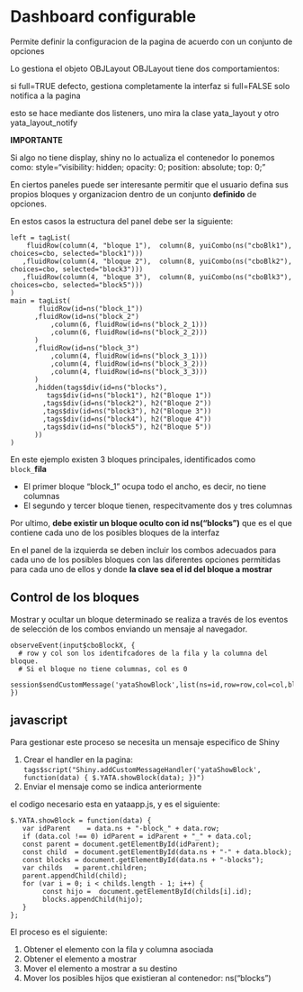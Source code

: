 # Dashboard configurable

Permite definir la configuracion de la pagina de acuerdo con un conjunto de opciones

Lo gestiona el objeto OBJLayout
OBJLayout tiene dos comportamientos:

si full=TRUE defecto, gestiona completamente la interfaz
si full=FALSE  solo notifica a la pagina

esto se hace mediante dos listeners, uno mira la clase yata_layout y otro yata_layout_notify


**IMPORTANTE**

Si algo no tiene display, shiny no lo actualiza
el contenedor lo ponemos como:
style="visibility: hidden; opacity: 0; position: absolute; top: 0;"        


En ciertos paneles puede ser interesante permitir que el usuario defina sus propios bloques y organizacion dentro de un conjunto **definido** de opciones.

En estos casos la estructura del panel debe ser la siguiente:

```
left = tagList(
    fluidRow(column(4, "bloque 1"),  column(8, yuiCombo(ns("cboBlk1"), choices=cbo, selected="block1")))
   ,fluidRow(column(4, "bloque 2"),  column(8, yuiCombo(ns("cboBlk2"), choices=cbo, selected="block3")))
   ,fluidRow(column(4, "bloque 3"),  column(8, yuiCombo(ns("cboBlk3"), choices=cbo, selected="block5")))
)
main = tagList(
       fluidRow(id=ns("block_1"))
      ,fluidRow(id=ns("block_2")
          ,column(6, fluidRow(id=ns("block_2_1)))
          ,column(6, fluidRow(id=ns("block_2_2)))
      )
      ,fluidRow(id=ns("block_3")
          ,column(4, fluidRow(id=ns("block_3_1)))
          ,column(4, fluidRow(id=ns("block_3_2)))
          ,column(4, fluidRow(id=ns("block_3_3)))
      )
      ,hidden(tags$div(id=ns("blocks"),
         tags$div(id=ns("block1"), h2("Bloque 1"))
        ,tags$div(id=ns("block2"), h2("Bloque 2"))
        ,tags$div(id=ns("block3"), h2("Bloque 3"))
        ,tags$div(id=ns("block4"), h2("Bloque 4"))
        ,tags$div(id=ns("block5"), h2("Bloque 5"))
      ))
)

```

En este ejemplo existen 3 bloques principales, identificados como `block_`__fila__

- El primer bloque "block_1" ocupa todo el ancho, es decir, no tiene columnas
- El segundo y tercer bloque tienen, respecitvamente dos y tres columnas

Por ultimo, **debe existir un bloque oculto con id ns("blocks")** que es el que contiene cada uno de los posibles bloques de la interfaz

En el panel de la izquierda se deben incluir los combos adecuados para cada uno de los posibles bloques con las diferentes opciones permitidas para cada uno de ellos y donde **la clave sea el id del bloque a mostrar**


## Control de los bloques

Mostrar y ocultar un bloque determinado se realiza a través de los eventos de selección de los combos enviando un mensaje al navegador.

```
observeEvent(input$cboBlockX, {
  # row y col son los identifcadores de la fila y la columna del bloque.
  # Si el bloque no tiene columnas, col es 0
   session$sendCustomMessage('yataShowBlock',list(ns=id,row=row,col=col,block=input$cboBlkX))
})
```

## javascript

Para gestionar este proceso se necesita un mensaje especifico de Shiny

1. Crear el handler en la pagina:
`tags$script("Shiny.addCustomMessageHandler('yataShowBlock', function(data) { $.YATA.showBlock(data); })")`
2. Enviar el mensaje como se indica anteriormente

el codigo necesario esta en yataapp.js, y es el siguiente:

```
$.YATA.showBlock = function(data) {
   var idParent    = data.ns + "-block_" + data.row;
   if (data.col !== 0) idParent = idParent + "_" + data.col;
   const parent = document.getElementById(idParent);
   const child  = document.getElementById(data.ns + "-" + data.block);
   const blocks = document.getElementById(data.ns + "-blocks");
   var childs   = parent.children;
   parent.appendChild(child);
   for (var i = 0; i < childs.length - 1; i++) {
        const hijo =  document.getElementById(childs[i].id);
        blocks.appendChild(hijo);
   }
};
```
El proceso es el siguiente:

1. Obtener el elemento con la fila y columna asociada
2. Obtener el elemento a mostrar
3. Mover el elemento a mostrar a su destino
4. Mover los posibles hijos que existieran al contenedor: ns("blocks")
